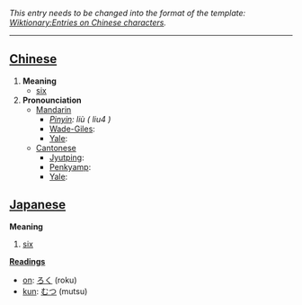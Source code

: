 ''This entry needs to be changed into the format of the template: [[Wiktionary:Entries on Chinese characters]].''
----

== [[Chinese]] ==

#'''Meaning'''
#*[[six]]
#'''Pronounciation '''
#*[[Mandarin ]]
#**''[[Pinyin]]: liù ( liu4 )''
#**[[Wade-Giles]]: 
#**[[Yale]]: 
#*[[Cantonese]]
#**[[Jyutping]]: 
#**[[Penkyamp]]: 
#**[[Yale]]: 
== [[Japanese]] ==

'''Meaning'''
#[[six]]

'''[[Reading]]s'''
*[[on]]: [[ろく]] (roku)
*[[kun]]: [[むつ]] (mutsu)